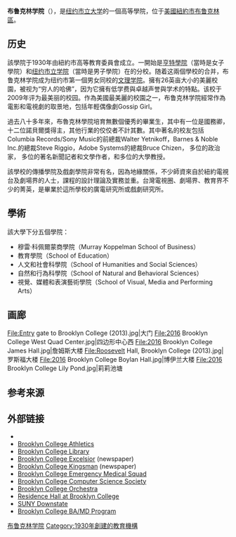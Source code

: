 {{expand|time=2015-05-30T03:40:33+00:00}}
{{Infobox university
|name        = Brooklyn College
|image_size  = 150px
|image_name  = <!-- 檔案不存在 Brooklyn_College_Seal.svg ，可從英文維基百科取得 -->
|motto       = ''Nil sine magno labore'' 「沒有不勞而獲」
|established = 1930
|type        = 公立
|endowment   = $7700萬<ref>{{cite news |url=http://www.brooklyn.cuny.edu/web/about/facts.php |title=Brooklyn College | CUNY-Brooklyn College | Best College &#124 |newspaper=[[U._S._News_&_World_Report|U. S. News & World Report]] |date= |accessdate=July 21, 2011 |archive-date=2021-03-07 |archive-url=https://web.archive.org/web/20210307082735/http://www.brooklyn.cuny.edu/web/about/facts.php |dead-url=no }}</ref>
|president   = 米歇尔·安德森
|students    = 16,463 (2014)
|undergrad   = 13,276 (2014)
|postgrad    = 3,187 (2014)
|campus      = [[城市|城市]]
|city        = [[布鲁克林|布鲁克林]]
|state       = [[紐約|紐約]]
|country     = 美國
|free_label  = 
|free        = 
|athletics   = [[國家大學體育協會|NCAA]]
|sports      = 14支球队
|nickname    = [http://www.brooklyncollegeathletics.com/ 牛头犬]
|mascot      = [[牛头犬|牛头犬]]
|affiliations= [[纽约市立大学|纽约市立大学]]
|website     = [http://www.brooklyn.cuny.edu/ www.brooklyn.cuny.edu]
|logo        = <!-- 檔案不存在 [[image:Brooklyn_College_Logo.svg|center]] ，可從英文維基百科取得 -->
|staff       = 519 全職人員,<br>444 兼職人員
|coordinates = {{Coord|40|37|52|N|73|57|9|W|display=title,inline}}
}}

'''布鲁克林学院'''（{{lang-en|Brooklyn College}}），是[[纽约市立大学|纽约市立大学]]的一個高等學院，位于[[美國|美國]][[紐約市|紐約市]][[布鲁克林區|布鲁克林區]]。

==历史==
該學院于1930年由紐約市高等教育委員會成立。一開始是[[亨特學院|亨特學院]]（當時是女子學院）和[[纽约市立学院|纽约市立学院]]（當時是男子學院）在{{link-en|布魯克林市中心|Downtown Brooklyn}}的分校。随着这兩個學校的合并，布鲁克林学院成为纽约市第一個男女同校的[[文理学院|文理学院]]。擁有26英亩大小的美麗校園，被视为“穷人的哈佛”，因为它擁有低学费與卓越声誉與学术的特點。该校于2009年评为最美丽的校园。作為美國最美麗的校園之一，布鲁克林学院經常作為電影和電視劇的取景地，包括年輕偶像劇Gossip Girl。

過去八十多年來，布魯克林學院培育無數個優秀的畢業生，其中有一位是國務卿，十二位諾貝爾獎得主，其他行業的佼佼者不計其數。其中著名的校友包括Columbia Records/Sony Music的前總裁Walter Yetnikoff，Barnes & Noble Inc.的總裁Steve Riggio，Adobe Systems的總裁Bruce Chizen， 多位的政治家， 多位的著名新聞記者和文學作者，和多位的大學教授。

該學校的傳播學院及戲劇學院非常有名，因為地緣關係，不少師資來自於紐約電視台及劇場界的人士，課程的設計理論及實務並重。台灣電視圈、劇場界、教育界不少的菁英，是畢業於這所學校的廣電研究所或戲劇研究所。

==學術==
{{Infobox US university ranking
| Forbes = 343
| THE_WSJ = 338
}}
該大學下分五個學院：

* 穆雷·科佩爾蒙商學院（Murray Koppelman School of Business）
* 教育學院（School of Education）
* 人文和社會科學院（School of Humanities and Social Sciences）
* 自然和行為科學院（School of Natural and Behavioral Sciences）
* 視覺、媒體和表演藝術學院（School of Visual, Media and Performing Arts）

==画廊==
<gallery>
File:Entry gate to Brooklyn College (2013).jpg|大门
File:2016 Brooklyn College West Quad Center.jpg|四边形中心西
File:2016 Brooklyn College James Hall.jpg|詹姆斯大楼
File:Roosevelt Hall, Brooklyn College (2013).jpg|罗斯福大楼
File:2016 Brooklyn College Boylan Hall.jpg|博伊兰大楼
File:2016 Brooklyn College Lily Pond.jpg|莉莉池塘
</gallery>

==参考来源==
{{Reflist}}

==外部链接==
*{{Official website|http://www.brooklyn.cuny.edu}}
*[http://www.brooklyncollegeathletics.com Brooklyn College Athletics] {{Wayback|url=http://www.brooklyncollegeathletics.com/ |date=20210311114455 }}
*[http://library.brooklyn.cuny.edu Brooklyn College Library] {{Wayback|url=http://library.brooklyn.cuny.edu/ |date=20210307082804 }}
*[https://web.archive.org/web/20040613074554/http://www.brooklynexcelsior.com/ Brooklyn College Excelsior] (newspaper)
*[https://web.archive.org/web/20070516213533/http://bckingsman.com/ Brooklyn College Kingsman] (newspaper)
*[https://web.archive.org/web/20070102021325/http://students.brooklyn.cuny.edu/ems/ Brooklyn College Emergency Medical Squad]
*[https://web.archive.org/web/20060705161111/http://bcacm.org/ Brooklyn College Computer Science Society]
*[http://www.bcorchestra.blogspot.com Brooklyn College Orchestra] {{Wayback|url=http://www.bcorchestra.blogspot.com/ |date=20190522020145 }}
*[http://www.1kenilworth.com Residence Hall at Brooklyn College] {{Wayback|url=http://www.1kenilworth.com/ |date=20210106075148 }}
*[http://downstate.edu SUNY Downstate] {{Wayback|url=http://downstate.edu/ |date=20210316165247 }}
*[http://bamd.brooklyn.edu Brooklyn College BA/MD Program] {{Wayback|url=http://bamd.brooklyn.edu/ |date=20110719154239 }}

[[Category:布鲁克林学院|]]
[[Category:1930年創建的教育機構|Category:1930年創建的教育機構]]